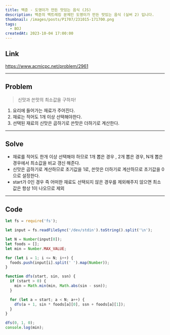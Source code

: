 ```yaml
---
title: 백준 - 도영이가 만든 맛있는 음식 (JS)
description: 백준의 백트레킹 문제인 도영이가 만든 맛있는 음식 (실버 2) 입니다.
thumbnail: /images/posts/P1707/231015-171700.png
tags:
  - BOJ
createdAt: 2023-10-04 17:00:00
---
```


## Link

https://www.acmicpc.net/problem/2961

<hr />

## Problem

> 신맛과 쓴맛의 최소값을 구하자!

1. 요리에 들어가는 재료가 주어진다.
2. 재료는 적어도 1개 이상 선택해야한다.
3. 선택된 재료의 신맛은 곱하기로 쓴맛은 더하기로 계산한다.

<hr />

## Solve

- 재료를 적어도 한개 이상 선택해야 하므로 1개 뽑은 경우 , 2개 뽑은 경우, N개 뽑은 경우에서 최소값을 비교 갱신 해준다.
- 신맛은 곱하기로 계산하므로 초기값을 1로, 쓴맛은 더하기로 계산하므로 초기값을 0으로 설정한다.
- start가 0인 경우 즉 어떠한 재료도 선택되지 않은 경우를 제외해주지 않으면 최소값은 항상 1이 나오므로 제외

<hr />

## Code

```javascript
let fs = require('fs');

let input = fs.readFileSync('/dev/stdin').toString().split('\n');

let N = Number(input[0]);
let foods = [];
let min = Number.MAX_VALUE;

for (let i = 1; i <= N; i++) {
  foods.push(input[i].split(' ').map(Number));
}

function dfs(start, sin, ssn) {
  if (start > 0) {
    min = Math.min(min, Math.abs(sin - ssn));
  }

  for (let a = start; a < N; a++) {
    dfs(a + 1, sin * foods[a][0], ssn + foods[a][1]);
  }
}

dfs(0, 1, 0);
console.log(min);
```
